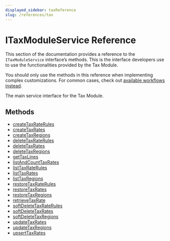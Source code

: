 ```yaml
---
displayed_sidebar: taxReference
slug: /references/tax
---
```



# ITaxModuleService Reference

This section of the documentation provides a reference to the `ITaxModuleService` interface’s methods. This is the interface developers use to use the functionalities provided by the Tax Module.

<Note>

You should only use the methods in this reference when implementing complex customizations. For common cases, check out [available workflows instead](/medusa-workflows-reference).

</Note>

The main service interface for the Tax Module.

## Methods

- [createTaxRateRules](../../ITaxModuleService/methods/tax.ITaxModuleService.createTaxRateRules/page.mdx)
- [createTaxRates](../../ITaxModuleService/methods/tax.ITaxModuleService.createTaxRates/page.mdx)
- [createTaxRegions](../../ITaxModuleService/methods/tax.ITaxModuleService.createTaxRegions/page.mdx)
- [deleteTaxRateRules](../../ITaxModuleService/methods/tax.ITaxModuleService.deleteTaxRateRules/page.mdx)
- [deleteTaxRates](../../ITaxModuleService/methods/tax.ITaxModuleService.deleteTaxRates/page.mdx)
- [deleteTaxRegions](../../ITaxModuleService/methods/tax.ITaxModuleService.deleteTaxRegions/page.mdx)
- [getTaxLines](../../ITaxModuleService/methods/tax.ITaxModuleService.getTaxLines/page.mdx)
- [listAndCountTaxRates](../../ITaxModuleService/methods/tax.ITaxModuleService.listAndCountTaxRates/page.mdx)
- [listTaxRateRules](../../ITaxModuleService/methods/tax.ITaxModuleService.listTaxRateRules/page.mdx)
- [listTaxRates](../../ITaxModuleService/methods/tax.ITaxModuleService.listTaxRates/page.mdx)
- [listTaxRegions](../../ITaxModuleService/methods/tax.ITaxModuleService.listTaxRegions/page.mdx)
- [restoreTaxRateRules](../../ITaxModuleService/methods/tax.ITaxModuleService.restoreTaxRateRules/page.mdx)
- [restoreTaxRates](../../ITaxModuleService/methods/tax.ITaxModuleService.restoreTaxRates/page.mdx)
- [restoreTaxRegions](../../ITaxModuleService/methods/tax.ITaxModuleService.restoreTaxRegions/page.mdx)
- [retrieveTaxRate](../../ITaxModuleService/methods/tax.ITaxModuleService.retrieveTaxRate/page.mdx)
- [softDeleteTaxRateRules](../../ITaxModuleService/methods/tax.ITaxModuleService.softDeleteTaxRateRules/page.mdx)
- [softDeleteTaxRates](../../ITaxModuleService/methods/tax.ITaxModuleService.softDeleteTaxRates/page.mdx)
- [softDeleteTaxRegions](../../ITaxModuleService/methods/tax.ITaxModuleService.softDeleteTaxRegions/page.mdx)
- [updateTaxRates](../../ITaxModuleService/methods/tax.ITaxModuleService.updateTaxRates/page.mdx)
- [updateTaxRegions](../../ITaxModuleService/methods/tax.ITaxModuleService.updateTaxRegions/page.mdx)
- [upsertTaxRates](../../ITaxModuleService/methods/tax.ITaxModuleService.upsertTaxRates/page.mdx)
